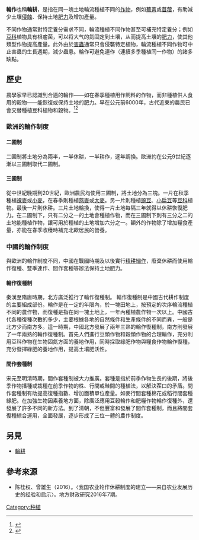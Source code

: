 {{多個問題|
{{expand|time=2015-12-11T03:03:52+00:00}}

{{Expand English|Crop rotation}}
}}
'''輪作'''也稱'''輪耕'''，是指在同一塊土地輪流種植不同的[[作物|作物]]，例如[[蕪菁|蕪菁]]或[[苜蓿|苜蓿]]，有助減少土壤[[侵蝕|侵蝕]]、保持土地[[土壤肥力|肥力]]及增加產量。

不同作物通常對特定養分需求不同，輪流種植不同作物甚至可補充特定養分；例如[[豆科|豆科]]植物具有根瘤菌，可以将大气的氮固定到土壤，从而提高土壤的[[土壤肥力|肥力]]，使其他類型作物提高產量。此外由於[[害蟲|害蟲]]通常只會侵襲特定植物，輪流種植不同作物可中止害蟲的生長週期，減少蟲患。輪作可避免連作（連續多季種植同一作物）的諸多缺點。

==歷史==
農學家早已認識到合適的輪作——如在春季種植用作飼料的作物，而非種植供人食用的穀物——能恢復或保持土地的肥力。早在公元前6000年，古代近東的農民已會交替種植豆科植物和穀物。<ref>{{Cite web|url=https://time.graphics/event/2281456|title=jan 1, 6000 BC - Crop Rotation (Timeline)|website=time.graphics|access-date=2019-09-23|archive-url=https://web.archive.org/web/20190923164709/https://time.graphics/event/2281456|archive-date=2019-09-23|dead-url=yes}}</ref><ref>{{Cite web|url=https://www.worldatlas.com/articles/what-is-crop-rotation.html|title=What Is Crop Rotation?|website=WorldAtlas|language=en|access-date=2019-01-25}}</ref>

===歐洲的輪作制度===
====二圃制====
二圃制將土地分為兩半，一半休耕，一半耕作，逐年調換。歐洲約在公元9世紀逐漸以三圃制取代二圃制。
====三圃制====
從中世紀晚期到20世紀，歐洲農民均使用三圃制，將土地分為三塊。一片在秋季種植[[裸麥|裸麥]]或[[小麥|小麥]]，在春季則種植[[燕麥|燕麥]]或[[大麥|大麥]]。另一片則種植[[豌豆|豌豆]]、[[小扁豆|小扁豆]]等[[豆科|豆科]]植物。最後一片則休耕。三片土地輪換，使得一片土地每隔三年就得以休耕恢復肥力。在二圃制下，只有二分之一的土地會種植作物，而在三圃制下則有三分之二的土地能種植作物，讓可用於種植的土地增加六分之一。額外的作物除了增加糧食產量，亦能在春季收穫時補充北歐居民的營養。
===中國的輪作制度===
與歐洲的輪作制度不同，中國在戰國時期及以後實行[[精耕細作|精耕細作]]，廢棄休耕而使用輪作復種、雙季連作、間作套種等辦法保持土地肥力。
====輪作復種制====
秦漢至隋唐時期，北方廣泛推行了輪作復種制。
輪作復種制是中國古代耕作制度的主要組成部份。輪作是在一定的年限內，於一塊田地上，按預定的次序輪流種植不同的農作物，而復種是指在同一塊土地上，一年內種植農作物一次以上。中國古代各種復種次數的多少，主要根據各地的自然條件和生產條件的不同而異，一般是北方少而南方多。這一時期，中國北方發展了兩年三熟的輪作復種制，南方則發展了一年兩熟的輪作復種制。首先人們進行豆類作物和穀類作物的合理輪作，充分利用豆科作物在生物固氮方面的養地作用，同時採取綠肥作物與糧食作物輪作復種，充分發揮綠肥的養地作用，提高土壤肥沃性。
====間作套種制====
宋元至明清時期，間作套種制被大力推廣。套種是指於前季作物生長的後期，將後季作物播種或栽種在前季作物的株、行間或畦間的種植法，以解決茬口的矛盾。間作套種制有助提高復種指數、增加面積單位產量。如麥行間套種棉花或稻行間套種綠肥。在加強生物因素養地方面，除廣泛應用豆穀輪作和肥糧作物輪作復種外，還發展了許多不同的新方法。到了清朝，不但豐富和發展了間作套種制，而且將間套復種綜合運用，全面發展，逐步形成了三位一體的農作制度。

==另見==
*[[輪耕|輪耕]]

== 參考來源 ==
{{reflist}}
* 陈桂权、曾雄生（2016）。〈我国农业轮作休耕制度的建立——来自农业发展历史的经验和启示〉。地方财政研究2016年7期。

[[Category:种植|Category:种植]]